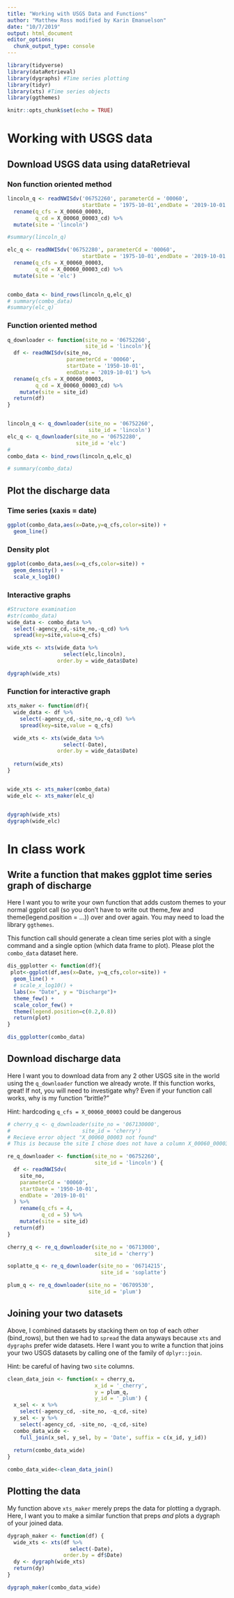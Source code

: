 ```yaml
---
title: "Working with USGS Data and Functions"
author: "Matthew Ross modified by Karin Emanuelson"
date: "10/7/2019"
output: html_document
editor_options: 
  chunk_output_type: console
---
```


```r
library(tidyverse)
library(dataRetrieval)
library(dygraphs) #Time series plotting
library(tidyr) 
library(xts) #Time series objects
library(ggthemes)

knitr::opts_chunk$set(echo = TRUE)
```

# Working with USGS data

## Download USGS data using dataRetrieval


### Non function oriented method

```r
lincoln_q <- readNWISdv('06752260', parameterCd = '00060',
                        startDate = '1975-10-01',endDate = '2019-10-01') %>%
  rename(q_cfs = X_00060_00003,
         q_cd = X_00060_00003_cd) %>%
  mutate(site = 'lincoln')

#summary(lincoln_q)

elc_q <- readNWISdv('06752280', parameterCd = '00060',
                        startDate = '1975-10-01',endDate = '2019-10-01') %>%
  rename(q_cfs = X_00060_00003,
         q_cd = X_00060_00003_cd) %>%
  mutate(site = 'elc')


combo_data <- bind_rows(lincoln_q,elc_q)
# summary(combo_data)
#summary(elc_q)
```


### Function oriented method


```r

q_downloader <- function(site_no = '06752260',
                         site_id = 'lincoln'){
  df <- readNWISdv(site_no, 
                   parameterCd = '00060',
                   startDate = '1950-10-01',
                   endDate = '2019-10-01') %>%
  rename(q_cfs = X_00060_00003,
         q_cd = X_00060_00003_cd) %>%
    mutate(site = site_id)
  return(df)
}


lincoln_q <- q_downloader(site_no = '06752260',
                          site_id = 'lincoln')
elc_q <- q_downloader(site_no = '06752280',
                      site_id = 'elc')
#
combo_data <- bind_rows(lincoln_q,elc_q)

# summary(combo_data)
```


## Plot the discharge data

### Time series (xaxis = date)

```r

ggplot(combo_data,aes(x=Date,y=q_cfs,color=site)) + 
  geom_line() 


```

### Density plot 

```r
ggplot(combo_data,aes(x=q_cfs,color=site)) +
  geom_density() +
  scale_x_log10()

```


### Interactive graphs 

```r
#Structore examination
#str(combo_data)
wide_data <- combo_data %>%
  select(-agency_cd,-site_no,-q_cd) %>%
  spread(key=site,value=q_cfs)

wide_xts <- xts(wide_data %>%
                  select(elc,lincoln),
                order.by = wide_data$Date)

dygraph(wide_xts)
```


### Function for interactive graph

```r

xts_maker <- function(df){
  wide_data <- df %>%
    select(-agency_cd,-site_no,-q_cd) %>%
    spread(key=site,value = q_cfs)

  wide_xts <- xts(wide_data %>%
                  select(-Date),
                order.by = wide_data$Date)
  
  return(wide_xts)
}


wide_xts <- xts_maker(combo_data)
wide_elc <- xts_maker(elc_q)


dygraph(wide_xts)
dygraph(wide_elc)
```


# In class work

## Write a function that makes ggplot time series graph of discharge

Here I want you to write your own function that adds custom 
themes to your normal ggplot call (so you don't have to write
out theme_few and theme(legend.position = ...)) over and over again. You may need to load the library `ggthemes`. 

This function call should generate a clean time series plot 
with a single command and a single option (which data frame to 
plot). Please plot the `combo_data` dataset here.


```r
dis_ggplotter <- function(df){
 plot<-ggplot(df,aes(x=Date, y=q_cfs,color=site)) +
  geom_line() +
  # scale_x_log10() +
  labs(x= "Date", y = "Discharge")+
  theme_few() + 
  scale_color_few() +
  theme(legend.position=c(0.2,0.8))
  return(plot)
}

dis_ggplotter(combo_data)

```


## Download discharge data

Here I want you to download data from any 2 other USGS site in the world using the `q_downloader` function we already wrote. If this 
function works, great! If not, you will need to investigate why? 
Even if your function call works, why is my function "brittle?"

Hint: hardcoding `q_cfs = X_00060_00003` could be dangerous

```r
# cherry_q <- q_downloader(site_no = '067130000',
#                       site_id = 'cherry')
# Recieve error object "X_00060_00003 not found"
# This is because the site I chose does not have a column X_00060_00003 in the data set instead it is named 210948_00060

re_q_downloader <- function(site_no = '06752260',
                            site_id = 'lincoln') {
  df <- readNWISdv(
    site_no,
    parameterCd = '00060',
    startDate = '1950-10-01',
    endDate = '2019-10-01'
  ) %>%
    rename(q_cfs = 4,
           q_cd = 5) %>%
    mutate(site = site_id)
  return(df)
}

cherry_q <- re_q_downloader(site_no = '06713000',
                            site_id = 'cherry')

soplatte_q <- re_q_downloader(site_no = '06714215',
                              site_id = 'soplatte')

plum_q <- re_q_downloader(site_no = '06709530',
                          site_id = 'plum')
```


## Joining your two datasets

Above, I combined datasets by stacking them on top of each other 
(bind_rows), but then we had to `spread` the data anyways because
`xts` and `dygraphs` prefer wide datasets. Here I want you 
to write a function that joins your two USGS datasets by calling one of the family of `dplyr::join`. 

Hint: be careful of having two `site` columns. 

```r
clean_data_join <- function(x = cherry_q,
                            x_id = '_cherry',
                            y = plum_q,
                            y_id = '_plum') {
  x_sel <- x %>%
    select(-agency_cd, -site_no, -q_cd,-site)
  y_sel <- y %>%
    select(-agency_cd, -site_no, -q_cd,-site)
  combo_data_wide <-
    full_join(x_sel, y_sel, by = 'Date', suffix = c(x_id, y_id))
  
  return(combo_data_wide)
}

combo_data_wide<-clean_data_join()

```


## Plotting the data

My function above `xts_maker` merely preps the data for plotting 
a dygraph. Here, I want you to make a similar function that preps *and* plots a dygraph of your joined data. 


```r
dygraph_maker <- function(df) {
  wide_xts <- xts(df %>%
                    select(-Date),
                  order.by = df$Date)
  dy <- dygraph(wide_xts)
  return(dy)
}

dygraph_maker(combo_data_wide)
```


